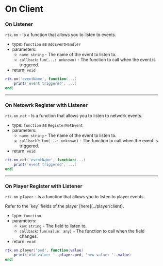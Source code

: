 
# On Client

### On Listener

``rtk.on`` - Is a function that allows you to listen to events.

- type: `function` as `AddEventHandler`
- parameters: 
    - `name`: `string` - The name of the event to listen to.
    - `callback`: `fun(...: unknown)` - The function to call when the event is triggered.
- return: `void`

```lua
rtk.on('eventName', function(...) 
    print('event triggered', ...)
end)
```

---

### On Netowrk Register with Listener

``rtk.on.net`` - Is a function that allows you to listen to network events.

- type: `function` as `RegisterNetEvent`
- parameters: 
    - `name`: `string` - The name of the event to listen to.
    - `callback?`: `fun(...: unknown)` - The function to call when the event is triggered.
- return: `void`

```lua
rtk.on.net('eventName', function(...) 
    print('event triggered', ...)
end)
```

---

### On Player Register with Listener

``rtk.on.player`` - Is a function that allows you to listen to player events.

<Callout type="info">
    Refer to the `key` fields of the player [here](../player/client).
</Callout>

- type: `function`
- parameters: 
    - `key`: `string` - The field to listen to.
    - `callback`: `fun(value: any)` - The function to call when the field changes.
- return: `void`

```lua
rtk.on.player('ped', function(value) 
    print('old value: '..player.ped, 'new value: '..value) 
end)
```